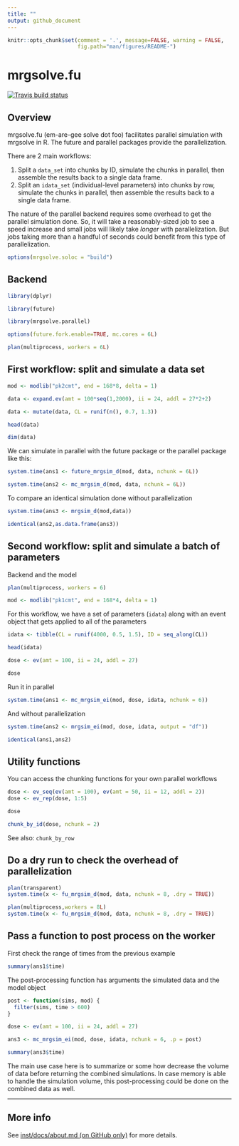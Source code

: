 ```yaml
---
title: ""
output: github_document
---
```


```r
knitr::opts_chunk$set(comment = '.', message=FALSE, warning = FALSE, 
                      fig.path="man/figures/README-")
```

# mrgsolve.fu
<!-- badges: start -->
[![Travis build status](https://travis-ci.org/mrgsolve/mrgsolve.fu.svg?branch=master)](https://travis-ci.org/mrgsolve/mrgsolve.fu)
<!-- badges: end -->

## Overview
mrgsolve.fu (em-are-gee solve dot foo) facilitates parallel simulation with 
mrgsolve in R.  The future and parallel packages provide the parallelization.  

There are 2 main workflows:

1. Split a `data_set` into chunks by ID, simulate the chunks in parallel, then 
   assemble the results back to a single data frame.
1. Split an `idata_set` (individual-level parameters) into chunks by row, 
   simulate the chunks in parallel, then assemble the results back to a single
   data frame.

The nature of the parallel backend requires some overhead to get the 
parallel simulation done.  So, it will take a reasonably-sized job to see 
a speed increase and small jobs will likely take *longer* with parallelization.
But jobs taking more than a handful of seconds could benefit from this type 
of parallelization.


```r
options(mrgsolve.soloc = "build")
```

## Backend 

```r
library(dplyr)

library(future)

library(mrgsolve.parallel)

options(future.fork.enable=TRUE, mc.cores = 6L)

plan(multiprocess, workers = 6L)

```
## First workflow: split and simulate a data set

```r
mod <- modlib("pk2cmt", end = 168*8, delta = 1)

data <- expand.ev(amt = 100*seq(1,2000), ii = 24, addl = 27*2+2) 

data <- mutate(data, CL = runif(n(), 0.7, 1.3))

head(data)

dim(data)
```

We can simulate in parallel with the future package or the parallel package like this:
```r
system.time(ans1 <- future_mrgsim_d(mod, data, nchunk = 6L))

system.time(ans2 <- mc_mrgsim_d(mod, data, nchunk = 6L))
```

To compare an identical simulation done without parallelization
```r
system.time(ans3 <- mrgsim_d(mod,data))
```

```r
identical(ans2,as.data.frame(ans3))
```


## Second workflow: split and simulate a batch of parameters

Backend and the model
```r
plan(multiprocess, workers = 6)

mod <- modlib("pk1cmt", end = 168*4, delta = 1)
```

For this workflow, we have a set of parameters (`idata`) along with an 
event object that gets applied to all of the parameters
```r
idata <- tibble(CL = runif(4000, 0.5, 1.5), ID = seq_along(CL))

head(idata)
```

```r
dose <- ev(amt = 100, ii = 24, addl = 27)

dose
```

Run it in parallel
```r
system.time(ans1 <- mc_mrgsim_ei(mod, dose, idata, nchunk = 6))
```

And without parallelization

```r
system.time(ans2 <- mrgsim_ei(mod, dose, idata, output = "df"))

identical(ans1,ans2)
```

## Utility functions 

You can access the chunking functions for your own parallel workflows

```r
dose <- ev_seq(ev(amt = 100), ev(amt = 50, ii = 12, addl = 2))
dose <- ev_rep(dose, 1:5)

dose

chunk_by_id(dose, nchunk = 2)
```

See also: `chunk_by_row`

## Do a dry run to check the overhead of parallelization

```r
plan(transparent)
system.time(x <- fu_mrgsim_d(mod, data, nchunk = 8, .dry = TRUE))

plan(multiprocess,workers = 8L)
system.time(x <- fu_mrgsim_d(mod, data, nchunk = 8, .dry = TRUE))

```

## Pass a function to post process on the worker

First check the range of times from the previous example

```r
summary(ans1$time)
```

The post-processing function has arguments the simulated data and the 
model object
```r
post <- function(sims, mod) {
  filter(sims, time > 600)  
}

dose <- ev(amt = 100, ii = 24, addl = 27)

ans3 <- mc_mrgsim_ei(mod, dose, idata, nchunk = 6, .p = post)
```

```r
summary(ans3$time)

```

The main use case here is to summarize or some how decrease the volume of data
before returning the combined simulations.  In case memory is able to handle
the simulation volume, this post-processing could be done on the combined
data as well.


<hr>

## More info

See [inst/docs/about.md (on GitHub only)](inst/docs/about.md) for more details.
